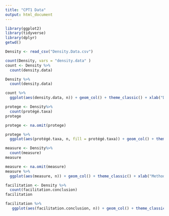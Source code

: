 ```yaml
---
title: "CPT1 Data"
output: html_document
---
```


```r
library(ggplot2)
library(tidyverse)
library(dplyr)
getwd()
```

```r
Density <- read_csv("Density.Data.csv")
```
```r
count(Density, vars = "density.data" )
count <- Density %>%
  count(density.data)
```

```r
Density %>%
  count(density.data)
```

```r
count %>%
  ggplot(aes(density.data, n)) + geom_col() + theme_classic() + xlab("Density Data") + ylab("Count") + ggtitle("Papers Including Density Data")
```

```r
protege <- Density%>%
  count(protégé.taxa)
protege
```
```r
protege <- na.omit(protege)
```

```r
protege %>%
  ggplot(aes(protégé.taxa, n, fill = protégé.taxa)) + geom_col() + theme_classic() + xlab("Protégé Taxa") + ylab("Count") + ggtitle("Protégé Taxa in Included Papers")
```

```r
measure <- Density%>%
  count(measure)
measure
```

```r
measure <- na.omit(measure)
measure %>%
  ggplot(aes(measure, n)) + geom_col() + theme_classic() + xlab("Method of Measurement") + ylab("Count") + ggtitle("Methods of Measuring Shrub Denisty") + theme(axis.text.x = element_text(angle = 90, hjust = 1)) + coord_flip()
```


```r
facilitation <- Density %>%
  count(facilitation.conclusion)
facilitation
```
```r
facilitation %>%
   ggplot(aes(facilitation.conclusion, n)) + geom_col() + theme_classic() + xlab("Is Facilitation Present?") + ylab("Count") + ggtitle("Is Facilitation Present in Density Papers")
```

```r

```

